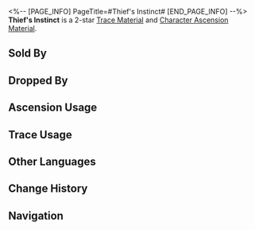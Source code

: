 <%-- [PAGE_INFO]
PageTitle=#Thief's Instinct#
[END_PAGE_INFO] --%>
{{Item Infobox
|id          = 111011
|image       = Item Thief's Instinct.png{{subst:void|<!--$UPLOAD:<<SpriteOutput/ItemFigures/111011.png>-<Item Thief's Instinct.png>-<Item Icons>>-->}}
|type        = Trace Material
|type2       = Character Ascension Material
|invCategory = Upgrade Materials
|rarity      = 2
|effect      = 
|description = A small amount of anti-matter. Crude material used for enhancement.
|source1     = [[Antimatter Legion]]
|source2     = [[Dropped by enemies in Divergent Universe]]
|source3     = [[Simulated Universe]] enemies
|source4     = [[Assignment]] rewards
|source5     = [[Embers Exchange]]
|source6     = [[Omni-Synthesizer]] &mdash; Material Exchange
|source7     = [[Calyx (Golden)]]
}}
{{Description|A small amount of anti-matter that emanates out of the Voidranger: Reaver like the materialization of its destructive instinct.<br /><br />''"They are all looking forward to the moment of obliteration, when they will be reforged and fused with the entire world."''}}
'''Thief's Instinct''' is a 2-star [[Trace Material]] and [[Character Ascension Material]].

==Sold By==
{{Shop Availability}}

==Dropped By==
{{Dropped By}}

==Ascension Usage==
{{Ascension Usage}}

==Trace Usage==
{{Trace Usage}}

==Other Languages==
{{Other Languages
|en   = Thief's Instinct
|zhs  = 掠夺的本能
|zht  = 掠奪的本能
|ja   = 略奪の本能
|ko   = 약탈의 본능
|es   = Instinto del ladrón
|fr   = Instinct de pilleur
|ru   = Инстинкт вора
|th   = Thief's Instinct
|vi   = Bản Năng Tranh Đoạt
|de   = Instinkt des Diebes
|id   = Thief's Instinct
|pt   = Instinto de Ladrão
}}

==Change History==
{{Change History|1.0}}

==Navigation==
{{Upgrade Material Navbox}}